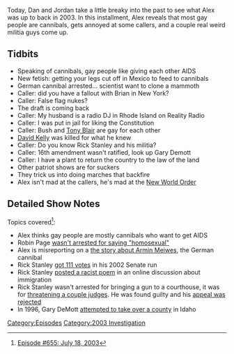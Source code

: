 {{DEFAULTSORT:
    #_EPISODE_0655:July 18, 2003
}}{{Episode
    | title           = July 18, 2003
    | caption         = Listen to this episode on [https://knowledgefight.libsyn.com/655-july-18-2003 Libsyn] [https://open.spotify.com/episode/1sSVOoXl1cuJwF26Pj7qVH Spotify], Read the [[Transcript/655: July 18, 2003|Unofficial Transcript]], View discussion on [https://reddit.com/t6evus Reddit]
    | episodeNumber   = 655
    | length          = 01:08:17
    | airDate         = March 4, 2022
    | coverageDate    = July 18, 2003
    | episodeType     = [[:Category:2003 Investigation|2003 Investigation]]
    | appearance      = [[George W Bush]], [[Tony Blair]], [[David Kelly]], [[Rick Stanley]], [[Gary Demott]]
    | oocDrop         = I'd like to thank Mr Blood
    | previousEpisode = [[654: February 27, 2022]]
    | nextEpisode     = [[656: March 5, 2022]]
}}

{{Stub}}

Today, Dan and Jordan take a little breaky into the past to see what Alex was up to back in 2003.  In this installment, Alex reveals that most gay people are cannibals, gets annoyed at some callers, and a couple real weird militia guys come up.

==Tidbits==

*Speaking of cannibals, gay people like giving each other AIDS
*New fetish: getting your legs cut off in Mexico to feed to cannibals
*German cannibal arrested... scientist want to clone a mammoth
*Caller: did you have a fallout with Brian in New York?
*Caller: False flag nukes?
*The draft is coming back
*Caller: My husband is a radio DJ in Rhode Island on Reality Radio
*Caller: I was put in jail for liking the Constitution
*Caller: Bush and [[Tony Blair]] are gay for each other
*[[David Kelly]] was killed for what he knew
*Caller: Do you know Rick Stanley and his militia?
*Caller: 16th amendment wasn't ratified, look up Gary Demott
*Caller: I have a plant to return the country to the law of the land
*Other patriot shows are for suckers
*They trick us into doing marches that backfire
*Alex isn't mad at the callers, he's mad at the [[New World Order]]

==Detailed Show Notes==

Topics covered<ref>[https://knowledgefight.com/research/2022/3/3/episode-655-july-18-2003 Episode #655: July 18, 2003]</ref>:

*Alex thinks gay people are mostly cannibals who want to get AIDS
*Robin Page [http://news.bbc.co.uk/2/hi/uk_news/england/2496605.stm wasn't arrested for saying "homosexual"]
*Alex is misreporting on a [http://news.bbc.co.uk/2/hi/europe/3286721.stm the story about Armin Meiwes], the German cannibal
*Rick Stanley [https://www.co.routt.co.us/DocumentCenter/View/1927/2002GeneralElectionOfficalResults?bidId= got 111 votes] in his 2002 Senate run
*Rick Stanley [https://web.archive.org/web/20020706125723/http://www.rockymountainnews.com/drmn/election/article/0,1299,DRMN_36_1244167,00.html posted a racist poem] in an online discussion about immigration
*Rick Stanley wasn't arrested for bringing a gun to a courthouse, it was for [https://alt.politics.libertarian.narkive.com/jw9dwJbH/libertarian-rick-stanley-sent-to-th-slammer-for-6-years threatening a couple judges]. He was found guilty and his [https://caselaw.findlaw.com/co-court-of-appeals/1469020.html appeal was rejected]
*In 1996, Gary DeMott [https://www.spokesman.com/stories/1996/sep/12/common-law-group-threatens-to-arrest-officials/ attempted to take over a county] in Idaho

[[Category:Episodes]]
[[Category:2003 Investigation]]
